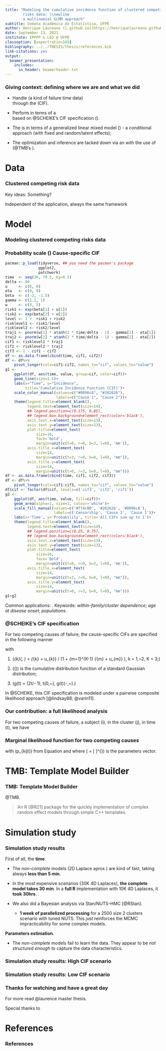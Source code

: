 ```yaml
---
title: "Modeling the cumulative incidence function of clustered competing
        risks data: \\newline
        a multinomial GLMM approach"
subtitle: Semana Acadêmica de Estatística, UFPR
author: Henrique Laureano ([.github.io](https://henriquelaureano.github.io))
date: September 13, 2021
institute: IPPPP & LEG @ UFPR
classoption: [aspectratio=169]
bibliography: ../../THESIS/thesis/references.bib
link-citations: yes
output:
  beamer_presentation:
    includes:
      in_header: beamerheader.txt
---
```


### Giving context: defining where we are and what we did

\textbf{Object}

- Handle \textcolor{UniBlue}{clustered competing risks data} (a kind of
  failure time data)\
  through the \textcolor{UniBlue}{cumulative incidence function} (CIF).

\textbf{Goal}

- Perform \textcolor{UniBlue}{maximum likelihood estimation} in terms of
  a \textcolor{UniBlue}{full likelihood formulation}\
  based on @SCHEIKE's CIF specification (\textbf{Scheike's}).

\textbf{Contribution}

- The \textcolor{UniBlue}{full likelihood formulation} is in terms of a
  generalized linear mixed model (\textcolor{UniBlue}{GLMM}) - a
  conditional approach (with fixed and random/latent effects);
  
- The optimization and inference are tacked down via an
  \textcolor{UniBlue}{efficient model implementation} with the use of
  \textcolor{UniBlue}{\textit{state-of-art} computational libraries}
  (@TMB's \textcolor{UniBlue}{TMB}).

# Data

### Clustered competing risk data

Key ideas:
\begin{multicols}{2}
 \begin{enumerate}
  \item \textcolor{AlertOrange}{Clustered}:
        groups with a dependence structure (e.g. families);
  \item Causes \textcolor{AlertOrange}{competing} by \textit{something};
  \item Occurrence \textcolor{AlertOrange}{time} of this
        \textit{something}.
 \end{enumerate}
\end{multicols}

\vspace{-0.5cm}
Something?
\begin{columns}
 \column{5cm}
  \begin{itemize}
  \item \textbf{Failure} of an industrial or electronic component;
 \end{itemize}
 \column{6.25cm}
  \begin{itemize}
   \item \textbf{Occurrence} or \textbf{cure} of a disease or some
         biological process;
   \end{itemize}
 \column{4cm}
  \begin{itemize}
   \item \textbf{Progress} of a patient clinic state.
  \end{itemize}
\end{columns}

\vspace{0.15cm}
Independent of the application, always the same framework

\begin{tabular}{lc*{3}{>{\columncolor[gray]{0.8}}c}cr}
 Cluster & ID & Cause 1 & Cause 2 & Censorship & Time & Feature\\
 \hline
 1     & 1  & Yes     & No       & No        & 10   & A\\
 1     & 2  & No      & No       & Yes       &  8   & A\\
 2     & 1  & No      & No       & Yes       &  7   & B\\
 2     & 2  & No      & Yes      & No        &  5   & A\\
\end{tabular}

# Model

### Modeling clustered competing risks data

\bigskip
\begin{columns}
 \column{\linewidth/3}
  \centering
   \includegraphics[height=3.6cm]{logo/what.png}\\
   \bigskip
   \textcolor{UniBlue}{\textbf{What?}}
 \column{\linewidth/3}
  \centering
   \includegraphics[height=3.6cm]{logo/why.jpg}\\
   \bigskip
   \textcolor{UniBlue}{\textbf{Why?}}
 \column{\linewidth/3}
  \centering
   \includegraphics[height=3.6cm]{logo/roll_safe.png}\\
   \bigskip
   \textcolor{UniBlue}{\textbf{How?}}
\end{columns}

### Probability scale \(\rightarrow\) Cause-specific CIF

\vspace{0.2cm}
```r
pacman::p_load(tidyverse, ## you need the pacman's package
               ggplot2,
               patchwork)
time  <- seq(30, 79.5, by=0.5)
delta <- 80
u     <- c(0, 0)
eta   <- c(0, 0)
beta  <- c(-2, -1.5)
gamma <- c(1.2, 1)
w     <- c(3, 5)
risk1 <- exp(beta[1] + u[1])
risk2 <- exp(beta[2] + u[2])
level <- 1 +  risk1 + risk2
risklevel1 <- risk1/level
risklevel2 <- risk2/level
traj1 <- pnorm(w[1] * atanh(2 * time/delta - 1) - gamma[1] - eta[1])
traj2 <- pnorm(w[2] * atanh(2 * time/delta - 1) - gamma[2] - eta[2])
cif1 <- risklevel1 * traj1
cif2 <- risklevel2 * traj2
cif3 <- 1 - cif1 - cif2
df <- as.data.frame(cbind(time, cif1, cif2))
df <- df%>%
    pivot_longer(cols=cif1:cif2, names_to="cif", values_to="value")
g1 <-
    ggplot(df, aes(time, value, group=cif, color=cif))+
    geom_line(size=1.5)+
    labs(x="Time", y="Incidence",
         title='Cumulative Incidence Function (CIF)')+
    scale_color_manual(values=c("#0096c8", "#262626"),
                       labels=c("Cause 1", "Cause 2"))+
    theme(legend.title=element_blank(),
          legend.text=element_text(size=14),
          ## legend.position=c(0.175, 0.85),
          ## legend.box.background=element_rect(color='black'),
          axis.text.x=element_text(size=13),
          axis.text.y=element_text(size=13),
          plot.title=element_text(
              size=16,
              face='bold', 
              margin=unit(c(t=0, r=0, b=3, l=0), 'mm')), 
          axis.title.x=element_text(
              size=14,
              margin=unit(c(t=3, r=0, b=0, l=0), "mm")),
          axis.title.y=element_text(
              size=14,
              margin=unit(c(t=0, r=3, b=0, l=0), "mm")))
df <- as.data.frame(cbind(time, cif1, cif2, cif3))
df <- df%>%
    pivot_longer(cols=cif1:cif3, names_to="cif", values_to="value")
df$cif <- factor(df$cif, levels=c('cif3', 'cif2', 'cif1'))
g2 <-
    ggplot(df, aes(time, value, fill=cif))+
    geom_area(alpha=1, size=1, colour='white')+
    scale_fill_manual(values=c('#ff4c00', '#262626', '#0096c8'),
                      labels=c('Censorship', 'Cause 2', 'Cause 1'))+
    labs(x='Time', y='Probability', title='All CIFs sum up to 1')+
    theme(legend.title=element_blank(),
          legend.text=element_text(size=14),
          ## legend.position=c(0.25, 0.75),
          ## legend.box.background=element_rect(color='black'),
          axis.text.x=element_text(size=13),
          axis.text.y=element_text(size=13),
          plot.title=element_text(
              size=16,
              face='bold',
              margin=unit(c(t=0, r=0, b=3, l=0), 'mm')), 
          axis.title.x=element_text(
              size=14, 
              margin=unit(c(t=3, r=0, b=0, l=0), "mm")),
          axis.title.y=element_text(
              size=14, 
              margin=unit(c(t=0, r=3, b=0, l=0), "mm")))
g1+g2
```

\begin{block}{}
\[
 \text{i.e.},\quad
 \text{CIF} =
 \mathbb{P}[~\text{failure time} \leq t,
            ~\text{a given cause} \mid \text{features \& latent effects}
            ~].
\]
\end{block}

Common applications: \textit{\textcolor{UniBlue}{family studies}}.
\newline
\hspace*{.5cm}\rotatebox[origin=c]{180}{$\color{UniBlue}{\Lsh}$}
Keywords:
*within-family/cluster dependence*;
*age at disease onset*;
*populations*.

### @SCHEIKE's CIF specification

For two competing causes of failure,\newline
the cause-specific CIFs are specified in the following manner
\begin{block}{}
\vspace{-0.5cm}
\begin{equation}
 F_{k} (t \mid \bm{x},~u_{1},~u_{2},~\eta_{k}) =
 \underbrace{\pi_{k}(\bm{x},~u_{1},~u_{2})}_{
 \substack{\text{cluster-specific}\\\text{risk level}}}\times
  \underbrace{\Phi[w_{k} g(t) - \bm{x}\bm{\gamma}_{k} - \eta_{k}]}_{
   \substack{\text{cluster-specific}\\\text{failure time trajectory}}
  }, \quad t > 0, \quad k = 1,~2,
  \label{eq:cif}
\end{equation}
\end{block}

with

1. \(\pi_{k}(\bm{x}, \bm{u}) =
     \exp\{\bm{x}\bm{\beta}_{k} + u_{k}\} \Big/
     \left(1 + \sum_{m=1}^{K-1} \exp\{\bm{x}\bm{\beta}_{m} + u_{m}\}
     \right),
     \quad k = 1,~2, \quad K = 3;\)

2. \(\Phi(\cdot)\) is the cumulative distribution function of a standard
   Gaussian distribution;

3. \(g(t) = \text{arctanh}(2t/\delta - 1),
     \quad t\in(0,~\delta), \quad g(t)\in(-\infty,~\infty).\)

\includegraphics[height=0.5cm]{logo/book.png}
In @SCHEIKE, this CIF specification is modeled under a pairwise
composite likelihood approach [@lindsay88; @varin11].

### Our contribution: a full likelihood analysis

\vspace{-0.3cm}
For two competing causes of failure, a subject \(i\), in the cluster
\(j\), in time \(t\), we have
\begin{block}{}
\vspace{-0.5cm}
\begin{equation}
 \begin{aligned}
  y_{ijt} \mid
  \underbrace{\{u_{1j}, u_{2j}, \eta_{1j}, \eta_{2j}\}}_{
  \substack{\text{\color{UniBlue}{latent effects}}}
  } & \sim
  \text{Multinomial}(p_{1ijt}, p_{2ijt}, p_{3ijt})\\
  \begin{bmatrix} u_{1}\\ u_{2}\\ \eta_{1}\\ \eta_{2} \end{bmatrix}
  & \sim
  \parbox{2cm}{\centering Multivariate Normal}
  \left(
   \begin{bmatrix} 0\\ 0\\ 0\\ 0 \end{bmatrix},
   \begin{bmatrix}
    \sigma_{u_{1}}^{2}&
    \text{cov}(u_{1}, u_{2})&
    \text{cov}(u_{1}, \eta_{1})&\text{cov}(u_{1}, \eta_{2})\\
    &\sigma_{u_{2}}^{2}&
    \text{cov}(u_{2}, \eta_{1})&\text{cov}(u_{2}, \eta_{2})\\
    &&\sigma_{\eta_{1}}^{2}&\text{cov}(\eta_{1}, \eta_{2})\\
    &&&\sigma_{\eta_{2}}^{2}
   \end{bmatrix}
  \right)\\  
  p_{ {\color{UniBlue}{k}} ijt} &=
  \frac{\partial}{\partial t}
  F_{\color{UniBlue}{k}}
  (t \mid \bm{x}, \bm{u}, \eta_{\color{UniBlue}{k}})\label{eq:model}\\
  &= \frac{\exp\{\bm{x}_{ {\color{UniBlue}{k}} ij}
                 \bm{\beta}_{\color{UniBlue}{k}} +
                 u_{ {\color{UniBlue}{k}} j}\}}{
  1 + \sum_{ {\color{UniBlue}{m}}=1}^{K-1}
      \exp\{\bm{x}_{ {\color{UniBlue}{m}} ij}
            \bm{\beta}_{\color{UniBlue}{m}} +
            u_{ {\color{UniBlue}{m}} j}\}}\\
  &\times w_{\color{UniBlue}{k}}\frac{\delta}{2\delta t - 2t^{2}}~
  \phi\left(
   w_{\color{UniBlue}{k}}
   \text{arctanh}\left(\frac{t-\delta/2}{\delta/2}\right)
   - \bm{x}_{ {\color{UniBlue}{k}} ij}
     \bm{\gamma}_{\color{UniBlue}{k}} -
     \eta_{ {\color{UniBlue}{k}} j}
  \right), \quad {\color{UniBlue}{k}} = 1,~2.
 \end{aligned}
\end{equation}
\end{block}

### Marginal likelihood function for two competing causes

\vspace{-0.75cm}
\begin{align}
 L(\bm{\theta}; y)
 &= \prod_{j=1}^{J}~\int_{\Re^{4}}
    \pi(y_{j} \mid \bm{r}_{j})\times\pi(\bm{r}_{j})~\text{d}\bm{r}_{j}
    \nonumber\\
 &= \prod_{j=1}^{J}~\int_{\Re^{4}}
    \Bigg\{
    \underbrace{\prod_{i=1}^{n_{j}}~\prod_{t=1}^{n_{ij}}
    \Bigg(
    \frac{(\sum_{k=1}^{K}y_{kijt})!}{y_{1ijt}!~y_{2ijt}!~y_{3ijt}!}~
    \prod_{k=1}^{K} p_{kijt}^{y_{kijt}}
    \Bigg)}_{\substack{\text{\color{UniBlue}{fixed effect component}}}}
  \Bigg\}\times\nonumber\\
 &\hspace{2cm}\underbrace{
   (2\pi)^{-2} |\Sigma|^{-1/2} \exp
   \left\{-\frac{1}{2}\bm{r}_{j}^{\top} \Sigma^{-1} \bm{r}_{j}\right\}
   }_{\substack{\text{\color{UniBlue}{latent effect component}}}}
   \text{d}\bm{r}_{j}\nonumber\\
 &= \prod_{j=1}^{J}~\int_{\Re^{4}}
    \Bigg\{
    \underbrace{\prod_{i=1}^{n_{j}}~\prod_{t=1}^{n_{ij}}
    \prod_{k=1}^{K} p_{kijt}^{y_{kijt}}
    }_{\substack{\color{UniBlue}{\text{fixed effect}}}}
   \Bigg\}\underbrace{
   (2\pi)^{-2} |\Sigma|^{-1/2} \exp
   \left\{-\frac{1}{2}\bm{r}_{j}^{\top} \Sigma^{-1} \bm{r}_{j}\right\}
   }_{\substack{\color{UniBlue}{\text{latent effect component}}}}
   \text{d}\bm{r}_{j}\label{eq:loglik},
\end{align}
with \(p_{kijt}\) from Equation \ref{eq:model} and where \(\bm{\theta} =
[\bm{\beta}~\bm{\gamma}~\bm{w}~\bm{\sigma^{2}}~ \bm{\rho}]^{\top}\) is
the parameters vector.

# TMB: Template Model Builder

### TMB: Template Model Builder

\includegraphics[height=0.5cm]{logo/book.png}
@TMB.

\bigskip
> An R [@R21] package for the quickly implementation of complex random
> effect models through simple C++ templates.

\begin{block}{Workflow}
 \begin{enumerate}
  \item Write your objective function in a \texttt{.cpp} through a
        \texttt{\#include <TMB.hpp>};

  \vspace{0.15cm}
  \item Compile and load it in R via \texttt{TMB::compile()} and
        \texttt{base::dyn.load(TMB::dynlib())};

  \vspace{0.15cm}
  \item Compute your objective function derivatives with
        \texttt{obj <- TMB::MakeADFun()};

  \vspace{0.15cm}
  \item Perform the model fitting,
        \texttt{opt <- base::nlminb(obj\$par, obj\$fn, obj\$gr)};

  \vspace{0.15cm}
  \item Compute the parameters standard deviations,
        \texttt{TMB::sdreport(obj)}.
 \end{enumerate}
\end{block}

\vspace{-0.2cm}
\begin{columns}
 \column{1.5cm}
Key features:
 \column{13.5cm}
\begin{multicols}{2}
 \begin{enumerate}
  \item Automatic differentiation;\newline
        \textit{The state-of-art in derivatives computation}
  \item Laplace approximation.\newline
        \textit{An efficient fashion to approximate the latent effect
                integrals}
 \end{enumerate}
\end{multicols}
\end{columns}

# Simulation study

### Simulation study results

First of all, the **time**.

+ The *non-complete* models (2D Laplace aprox.) are kind of fast,\newline
  taking always **less than 5 min**.

+ In the most expensive scenarios (30K 4D Laplaces),\newline
  **the complete model takes 30 min**.\newline
  In a **full R** implementation with 10K 4D Laplaces, it **took
  30hrs**. \textcolor{UniBlue}{\textbf{TMB is fast}}.
 
+ We also did a Bayesian analysis via Stan/NUTS-HMC [@RStan].

  - **1 week of parallelized processing** for a 2500 size 2 clusters
    scenario with tuned NUTS. This just reinforces the MCMC
    impracticability for some complex models.

**Parameters estimation**.

+ The *non-complete* models fail to learn the data.\newline
  They appear to be *not structured enough* to capture the data
  characteristics.

### Simulation study results: High CIF scenario

\vspace{-0.3cm}
\includegraphics[height=8cm]{../../THESIS/thesis/figures/cifsaqua-1.png}

### Simulation study results: Low CIF scenario

\vspace{-0.3cm}
\includegraphics[height=8cm]{../../THESIS/thesis/figures/cifsaqua-2.png}

### Thanks for watching and have a great day

\includegraphics[height=0.5cm]{logo/book.png}
For more read @laurence master thesis.

\bigskip
Special thanks to

\bigskip
\begin{columns}
 \column{1.5cm}
  \centering\includegraphics{logo/ppgmne-logo.png}
 \column{13.75cm}
  {\large \textbf{PPGMNE}}\newline
  Programa de Pós-Graduação em\newline
  Métodos Numéricos em Engenharia
\end{columns}

\bigskip
\begin{columns}
 \column{2cm}
  \includegraphics[height=2cm]{logo/capes.jpg}
 \column{3cm}
  \includegraphics[height=2cm]{logo/ufpr.png}
 \column{4.5cm}
  Joint work with
  \vspace{0.2cm}\newline
  Wagner H. Bonat\newline
  \url{http://leg.ufpr.br/~wagner}
 \column{4.75cm}
  \textcolor{white}{Joint work with}
  \vspace{0.2cm}\newline
  Paulo Justiniano Ribeiro Jr.\newline
  \url{http://leg.ufpr.br/~paulojus}
\end{columns}

\vspace{0.75cm}
\begin{columns}
 \column{10cm}
 \column{5cm}
  \includegraphics[height=0.3cm,angle=90]{../../laurence.jpg}
  \hspace{0.05cm}
  \href{https://henriquelaureano.github.io}{henriquelaureano.github.io}
\end{columns}

# References

### References

\footnotesize
